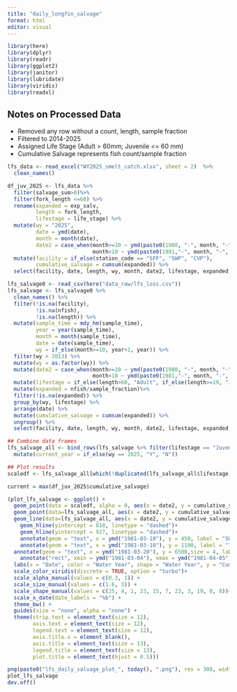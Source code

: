 ```yaml
---
title: "daily_longfin_salvage"
format: html
editor: visual
---
```


```r
library(here)
library(dplyr)
library(readr)
library(ggplot2)
library(janitor)
library(lubridate)
library(viridis)
library(readxl)
```

## Notes on Processed Data

-   Removed any row without a count, length, sample fraction
-   Filtered to 2014-2025
-   Assigned Life Stage (Adult \> 60mm; Juvenile \<= 60 mm)
-   Cumulative Salvage represents fish count/sample fraction


```r
lfs_data <- read_excel("WY2025_smelt_catch.xlsx", sheet = 2)  %>%
  clean_names()

df_juv_2025 <- lfs_data %>%
  filter(salvage_sum>0)%>%
  filter(fork_length <=60) %>%
  rename(expanded = exp_salv,
         length = fork_length,
         lifestage = life_stage) %>%
  mutate(wy = "2025",
         date = ymd(date),
         month = month(date),
         date2 = case_when(month>=10 ~ ymd(paste0(1980, "-", month, "-", day(date))),
                           month<10 ~ ymd(paste0(1981,"-", month, "-", day(date) )))) %>%
  mutate(facility = if_else(station_code == "SFF", "SWP", "CVP"),
         cumulative_salvage = cumsum(expanded)) %>%
  select(facility, date, length, wy, month, date2, lifestage, expanded, cumulative_salvage)
```

```r
lfs_salvage0 <- read_csv(here("data_raw/lfs_loss.csv")) 
lfs_salvage <- lfs_salvage0 %>%
  clean_names() %>%
  filter(!is.na(facility),
         !is.na(nfish),
         !is.na(length)) %>%
  mutate(sample_time = mdy_hm(sample_time),
         year = year(sample_time),
         month = month(sample_time),
         date = date(sample_time),
         wy = if_else(month>=10, year+1, year)) %>%
  filter(wy > 2013) %>%
  mutate(wy = as.factor(wy)) %>%
  mutate(date2 = case_when(month>=10 ~ ymd(paste0(1980, "-", month, "-", day(date))),
                           month<10 ~ ymd(paste0(1981,"-", month, "-", day(date) )))) %>%
  mutate(lifestage = if_else(length>60, "Adult", if_else(length>=19, "Juvenile", "Larva"))) %>%
  mutate(expanded = nfish/sample_fraction)%>%
  filter(!is.na(expanded)) %>%
  group_by(wy, lifestage) %>%
  arrange(date) %>%
  mutate(cumulative_salvage = cumsum(expanded)) %>%
  ungroup() %>%
  select(facility, date, length, wy, month, date2, lifestage, expanded, cumulative_salvage)
```

```r
## Combine data frames
lfs_salvage_all <- bind_rows(lfs_salvage %>% filter(lifestage == "Juvenile"), df_juv_2025) %>%
  mutate(current_year = if_else(wy == 2025, "Y", "N"))
```

```r
## Plot results
scaledf <- lfs_salvage_all[which(!duplicated(lfs_salvage_all$lifestage)),]

current = max(df_juv_2025$cumulative_salvage)

(plot_lfs_salvage <- ggplot() +
  geom_point(data = scaledf, alpha = 0, aes(x = date2, y = cumulative_salvage)) + 
  geom_point(data=lfs_salvage_all, aes(x = date2, y = cumulative_salvage, color = wy, shape = wy, group = wy, size = current_year, alpha = current_year)) +
  geom_line(data=lfs_salvage_all, aes(x = date2, y = cumulative_salvage, color = wy, group = wy, alpha = current_year)) + 
    geom_hline(yintercept = 618, linetype = "dashed")+
    geom_hline(yintercept = 927, linetype = "dashed")+
    annotate(geom = "text", x = ymd("1981-03-10"), y = 450, label = "50% Threshold: 620")+ 
    annotate(geom = "text", x = ymd("1981-03-10"), y = 1100, label = "75% Threshold: 927")+ 
  annotate(geom = "text", x = ymd("1981-03-20"), y = 6500,size = 4, label = paste0("Current 2025 \nCumulative Salvage:", current,"\n(as of ", format(today(), "%m/%d"),")"))+ 
    annotate("rect", xmin = ymd("1981-03-04"), xmax = ymd("1981-04-05"), ymin = 5850, ymax = 7150, fill = NA, color = "black")+
  labs(x = "Date", color = "Water Year", shape = "Water Year", y = "Cumulative LFS Salvage\n(expanded)", title = "Juvenile Longfin Smelt Salvage\nWY 2014-2025") +
  scale_color_viridis(discrete = TRUE, option = "turbo")+
  scale_alpha_manual(values = c(0.3, 1)) + 
  scale_size_manual(values = c(1.6, 3)) +
  scale_shape_manual(values = c(25, 4, 1, 23, 15, 7, 23, 3, 19, 0, 8))+
  scale_x_date(date_labels = "%b") +
  theme_bw() +
  guides(size = "none", alpha = "none") +
  theme(strip.text = element_text(size = 12),
        axis.text = element_text(size = 12),
        legend.text = element_text(size = 12),
        axis.title.x = element_blank(),
        axis.title = element_text(size = 13),
        legend.title = element_text(size = 13),
        plot.title = element_text(hjust = 0.5)))
```

```r
png(paste0("lfs_daily_salvage_plot_", today(), ".png"), res = 300, width = 8, height = 5, units = "in")
plot_lfs_salvage
dev.off()
```
